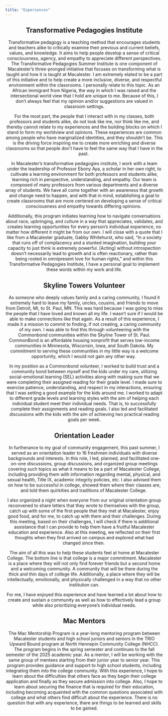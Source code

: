 ```yaml
---
title: "Experiences"
---
```


<center> 

## Transformative Pedagogies Institute 

Transformative pedagogy is a teaching method that encourages students and teachers alike to critically examine their previous and current beliefs, values, and knowledge. It aims to help people develop a sense of critical consciousness, agency, and empathy to appreciate different perspectives. The Transformative Pedagogies Summer Institute is one component of Macalester's three-pronged initiative that focuses on transforming what is taught and how it is taught at Macalester. I am extremely elated to be a part of this initiative and to help create a more inclusive, diverse, and respectful environment within the classrooms. I personally relate to this topic. As an African immigrant from Nigeria, the way in which I was raised and the intersectional world view that I hold are unique to me. Because of this, I don't always feel that my opinion and/or suggestions are valued in classroom settings.

For the most part, the people that I interact with in my classes, both professors and students alike, do not look like me, nor think like me, and thereby cannot relate to my experiences and the building blocks on which I stand to form my worldview and opinions. These experiences are common among people who have marginalized identities, and they shouldn't be. This is the driving force inspiring me to create more enriching and diverse classrooms so that people don't have to feel the same way that I have in the past. 

In Macalester's transformative pedagogies institute, I work with a team under the leadership of Professor Ebony Aya, a scholar in her own right, to cultivate a learning environment for both professors and students alike, learning rich in perspective, understanding, and empathy. Our team is composed of many professors from various departments and a diverse array of students. We have all come together with an awareness that growth and change need to happen, and with that in mind, establishing a goal to create classrooms that are more centered on developing a sense of critical consciousness and empathy towards differing opinions. 

Additionally, this program initiates learning how to navigate conversations about race, upbringing, and culture in a way that appreciates, validates, and creates learning opportunities for every person's individual experience, no matter how different it might be from our own. I will close with a quote that I like from a Macalester graduate, Gabby Whitehurst, who said, "In a society that runs off of complacency and a stunted imagination, building your capacity to just think is extremely powerful. [Acting] without introspection doesn't necessarily lead to growth and is often reactionary, rather than being rooted in omnipresent love for human rights," and within this Transformative Pedagogies Institute, I have a personal goal to implement these words within my work and life.

## Skyline Towers Volunteer 

As someone who deeply values family and a caring community, I found it extremely hard to leave my family, uncles, cousins, and friends to move from Detroit, MI, to St. Paul, MN. This was hard because I was going to miss the people that I have loved and known all my life. I wasn't sure if I would be able to make connections like that again. As a result of this experience, I made it a mission to commit to finding, if not creating, a caring community of my own. I was able to find this through volunteering with the Commonbond communities within the Skyline Tower of St. Paul. CommonBond is an affordable housing nonprofit that serves low-income communities in Minnesota, Wisconsin, Iowa, and South Dakota. My commitment to serving these communities in my little way is a welcome opportunity, which I would not gain any other way. 

In my position as a Commonbond volunteer, I worked to build trust and a community bond between myself and the kids under my care, utilizing social-emotional learning (SEL) activities along with making sure that we were completing their assigned reading for their grade level. I made sure to exercise patience, understanding, and respect in my interactions, ensuring that I was setting a good example for the kids around me. I worked to adapt to different grade levels and learning styles with the aim of helping each individual student meet their individual needs. That is, to successfully complete their assignments and reading goals. I also led and facilitated discussions with the kids with the aim of achieving two practical reading goals per week.

## Orientation Leader 

In furtherance to my goal of community engagement, this past summer, I served as an orientation leader to 16 freshmen individuals with diverse backgrounds and interests. In this role, I led, planned, and facilitated one-on-one discussions, group discussions, and organized group meetings covering such topics as what it means to be a part of Macalester College, including providing them with information regarding mental, physical, and sexual health, Title IX, academic integrity policies, etc. I also advised them on how to be successful in college, showed them where their classes are, and told them quirkities and traditions of Macalester College. 

I also organized a night when everyone from our original orientation group reconvened to share letters that they wrote to themselves with the group, catch up with some of the first people that they met at Macalester, enjoy good food, and for me, to catch up with them and their challenges. During this meeting, based on their challenges, I will check if there is additional assistance that I can provide to help them have a fruitful Macalester education and experience. Also at this meeting, we reflected on their first thoughts when they first arrived on campus and explored what had changed since then. 

The aim of all this was to help these students feel at home at Macalester College. The bottom line is that college is a major commitment. Macalester is a place where they will not only find forever friends but a second home and a welcoming community. A community that will be there during the thick and thin days of college life. Additionally, a place where they will be intellectually, emotionally, and physically challenged in a way that no other institution can.

For me, I have enjoyed this experience and have learned a lot about how to create and sustain a community as well as how to effectively lead a group while also prioritizing everyone's individual needs.

## Mac Mentors 

The Mac Mentorship Program is a year-long mentoring program between Macalester students and high school juniors and seniors in the TRIO Upward Bound program at North Hennepin Community College (NHCC). The program begins in the spring semester and continues to the fall semester of the 2025 academic year. As a mentor, I will be working with the same group of mentees starting from their junior year to senior year. This program provides guidance and support to high school students, including integrating them into the college community. With this experience, I hope to learn about the difficulties that others face as they begin their college application and finally as they secure admission into college. Also, I hope to learn about securing the finance that is required for their education, including becoming acquainted with the common questions associated with college and what others find difficult about the experience. There is no question that with any experience, there are things to be learned and skills to be gained.
